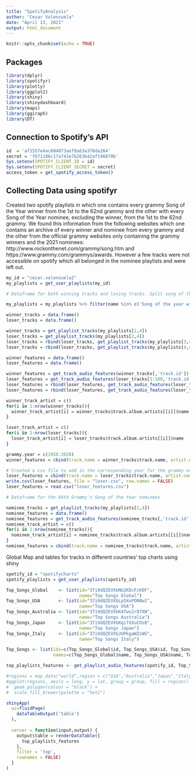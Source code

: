 ---
title: "SpotifyAnalysis"
author: "Cesar Valenzuela"
date: "April 13, 2021"
output: html_document
---

```{r setup, include=FALSE}
knitr::opts_chunk$set(echo = TRUE)
```

## Packages

```{r}
library(dplyr)
library(spotifyr)
library(plotly)
library(ggplot2)
library(shiny)
library(shinydashboard)
library(maps)
library(ggiraph)
library(DT)
```

## Connection to Spotify's API

```{r}

id  = 'af1557e4ac604073aef8a63a376da264'
secret = 'f671186c17a742e7b263b42af196870b'
Sys.setenv(SPOTIFY_CLIENT_ID = id)
Sys.setenv(SPOTIFY_CLIENT_SECRET = secret)
access_token = get_spotify_access_token()
```

## Collecting Data using spotifyr

Created two spotify playlists in which one contains every grammy Song of the Year winner from the 1st to the 62nd grammy and the other with every Song of the Year nominee,
excluding the winner, from the 1st to the 62nd grammy. We found this information from the following websites which one contains an archive of every winner and nominee from every
grammy and the other from the official grammy websites only containing the grammy winners and the 2021 nominees: http://www.rockonthenet.com/grammy/song.htm and
https://www.grammy.com/grammys/awards. However a few tracks were not accessible on spotify which all belonged in the nominee playlists and were left out. 


```{r}
my_id = "cesar.valenzuela2"
my_playlists = get_user_playlists(my_id)

# Dataframe for both winning tracks and losing tracks. Split song of the year losers into 3 separate playlists since the function get_playlists_tracks only allows 100 tracks per playlists

my_playlists = my_playlists %>% filter(name %in% c('Song of the year winners','Song of the year losers 1','Song of the year losers 2','Song of the year losers 3','2021 Nominees'))

winner_tracks = data.frame()
loser_tracks = data.frame()

winner_tracks = get_playlist_tracks(my_playlists[1,4])
loser_tracks = get_playlist_tracks(my_playlists[2,4])
loser_tracks = rbind(loser_tracks, get_playlist_tracks(my_playlists[3,4]))
loser_tracks = rbind(loser_tracks, get_playlist_tracks(my_playlists[4,4]))

winner_features = data.frame()
loser_features = data.frame()

winner_features = get_track_audio_features(winner_tracks[,'track.id'])
loser_features = get_track_audio_features(loser_tracks[1:100,'track.id'])
loser_features = rbind(loser_features, get_track_audio_features(loser_tracks[101:200,'track.id']))
loser_features = rbind(loser_features, get_track_audio_features(loser_tracks[201:nrow(loser_tracks),'track.id']))

winner_track_artist = c()
for(i in 1:nrow(winner_tracks)){
  winner_track_artist[i] = winner_tracks$track.album.artists[[i]]$name
}

loser_track_artist = c()
for(i in 1:nrow(loser_tracks)){
  loser_track_artist[i] = loser_tracks$track.album.artists[[i]]$name
}

grammy.year = c(1958:2020)
winner_features = cbind(track.name = winner_tracks$track.name, artist.name = winner_track_artist, grammy.year, winner_features, grammy.win = 1)

# Created a csv file to add in the corresponding year for the grammy nomination gathered from the previous websites mentioned
loser_features = cbind(track.name = loser_tracks$track.name, artist.name = loser_track_artist, loser_features, grammy.win = 0)
write.csv(loser_features, file = "loser.csv", row.names = FALSE)
loser_features = read.csv("loser_features.csv")

# Dataframe for the 64th Grammy's Song of the Year nominees

nominee_tracks = get_playlist_tracks(my_playlists[5,4])
nominee_features = data.frame()
nominee_features = get_track_audio_features(nominee_tracks[,'track.id'])
nominee_track_artist = c()
for(i in 1:nrow(nominee_tracks)){
  nominee_track_artist[i] = nominee_tracks$track.album.artists[[i]]$name
}
nominee_features = cbind(track.name = nominee_tracks$track.name, artist.name = nominee_track_artist, grammy.year = 2021, nominee_features)

```

Global Map and tables for tracks in different countries' top charts using shiny

```{r}
spotify_id = "spotifycharts"
spotify_playlists = get_user_playlists(spotify_id)

Top_Songs_Global    <- list(id="37i9dQZEVXbNG2KDcFcKOF", 
                            name="Top Songs Global")
Top_Songs_USA       <- list(id="37i9dQZEVXbLp5XoPON0wI", 
                            name="Top Songs USA")
Top_Songs_Australia <- list(id="37i9dQZEVXbK4fwx2r07XW", 
                            name="Top Songs Australia")
Top_Songs_Japan     <- list(id="37i9dQZEVXbKqiTGXuCOsB", 
                            name="Top Songs Japan")
Top_Songs_Italy     <- list(id="37i9dQZEVXbJUPkgaWZcWG", 
                            name="Top Songs Italy")

Top_Songs <- list(ids=c(Top_Songs_Global$id, Top_Songs_USA$id, Top_Songs_Australia$id, Top_Songs_Japan$id, Top_Songs_Italy$id),
                  names=c(Top_Songs_Global$name, Top_Songs_USA$name, Top_Songs_Australia$name, Top_Songs_Japan$name, Top_Songs_Italy$name))

top_playlists_features <- get_playlist_audio_features(spotify_id, Top_Songs$ids)

#regions = map_data("world",region = c("USA","Australia","Japan","Italy"))
#ggplot(regions, aes(x = long, y = lat, group = group, fill = region)) +
#  geom_polygon(colour = "black") +
#  scale_fill_brewer(palette = "Set2")

shinyApp(
  ui=fluidPage(
    dataTableOutput('table')
  ),
  
  server = function(input,output) {
    output$table = renderDataTable({
      top_playlists_features
    },
    filter = 'top',
    rownames = FALSE)
  }
)

```





